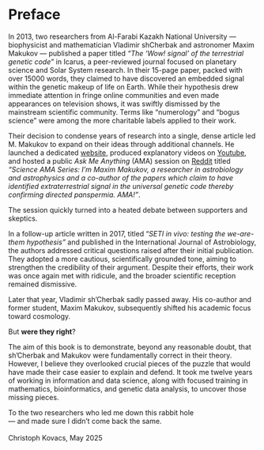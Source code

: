 # Preface {.unnumbered}

In 2013, two researchers from Al-Farabi Kazakh National University — biophysicist and mathematician Vladimir shCherbak and astronomer Maxim Makukov — published a paper titled *“The ‘Wow! signal’ of the terrestrial genetic code”*  in Icarus, a peer-reviewed journal focused on planetary science and Solar System research. In their 15-page paper, packed with over 15000 words, they claimed to have discovered an embedded signal within the genetic makeup of life on Earth. While their hypothesis drew immediate attention in fringe online communities and even made appearances on television shows, it was swiftly dismissed by the mainstream scientific community. Terms like “numerology” and “bogus science” were among the more charitable labels applied to their work.

Their decision to condense years of research into a single, dense article led M. Makukov to expand on their ideas through additional channels. He launched a dedicated [website](https://bioseti.info), produced explanatory videos on [Youtube](https://www.youtube.com/@MaximMakukov), and hosted a public *Ask Me Anything* (AMA) session on [Reddit](https://www.reddit.com/r/science/comments/2i9tla/science_ama_series_im_maxim_makukov_a_researcher/) titled *"Science AMA Series: I’m Maxim Makukov, a researcher in astrobiology and astrophysics and a co-author of the papers which claim to have identified extraterrestrial signal in the universal genetic code thereby confirming directed panspermia. AMA!"*.

The session quickly turned into a heated debate between supporters and skeptics.

In a follow-up article written in 2017, titled "*SETI in vivo: testing the we-are-them hypothesis"* and published in the International Journal of Astrobiology, the authors addressed critical questions raised after their initial publication. They adopted a more cautious, scientifically grounded tone, aiming to strengthen the credibility of their argument. Despite their efforts, their work was once again met with ridicule, and the broader scientific reception remained dismissive.

Later that year, Vladimir sh'Cherbak sadly passed away. His co-author and former student, Maxim Makukov, subsequently shifted his academic focus toward cosmology.

But **were they right**?

::: {.callout-note appearance="minimal"}
The aim of this book is to demonstrate, beyond any reasonable doubt, that sh'Cherbak and Makukov were fundamentally correct in their theory. However, I believe they overlooked crucial pieces of the puzzle that would have made their case easier to explain and defend. It took me twelve years of working in information and data science, along with focused training in mathematics, bioinformatics, and genetic data analysis, to uncover those missing pieces.
:::

<div class="comment">
To the two researchers who led me down this rabbit hole <br>— and made sure I didn’t come back the same.<br><br>Christoph Kovacs, May 2025
</div>